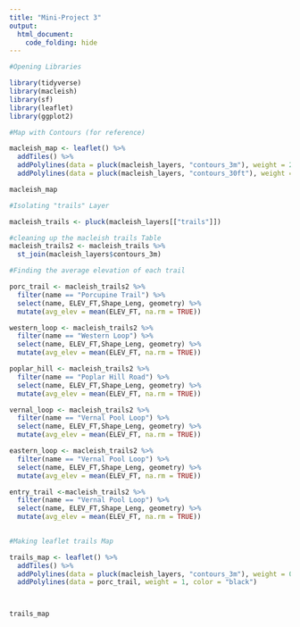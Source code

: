 ```yaml
---
title: "Mini-Project 3"
output: 
  html_document:
    code_folding: hide
---
```


```r
#Opening Libraries

library(tidyverse)
library(macleish)
library(sf)
library(leaflet)
library(ggplot2)
```

```r

#Map with Contours (for reference)

macleish_map <- leaflet() %>%
  addTiles() %>%
  addPolylines(data = pluck(macleish_layers, "contours_3m"), weight = 2) %>%
  addPolylines(data = pluck(macleish_layers, "contours_30ft"), weight = 2, color = "red")

macleish_map
```

```r
#Isolating "trails" Layer

macleish_trails <- pluck(macleish_layers[["trails"]])
```

```r
#cleaning up the macleish trails Table 
macleish_trails2 <- macleish_trails %>%
  st_join(macleish_layers$contours_3m)

```



 
```r
#Finding the average elevation of each trail

porc_trail <- macleish_trails2 %>%
  filter(name == "Porcupine Trail") %>%
  select(name, ELEV_FT,Shape_Leng, geometry) %>%
  mutate(avg_elev = mean(ELEV_FT, na.rm = TRUE)) 

western_loop <- macleish_trails2 %>%
  filter(name == "Western Loop") %>%
  select(name, ELEV_FT,Shape_Leng, geometry) %>%
  mutate(avg_elev = mean(ELEV_FT, na.rm = TRUE))

poplar_hill <- macleish_trails2 %>%
  filter(name == "Poplar Hill Road") %>%
  select(name, ELEV_FT,Shape_Leng, geometry) %>%
  mutate(avg_elev = mean(ELEV_FT, na.rm = TRUE))

vernal_loop <- macleish_trails2 %>%
  filter(name == "Vernal Pool Loop") %>%
  select(name, ELEV_FT,Shape_Leng, geometry) %>%
  mutate(avg_elev = mean(ELEV_FT, na.rm = TRUE))

eastern_loop <- macleish_trails2 %>%
  filter(name == "Vernal Pool Loop") %>%
  select(name, ELEV_FT,Shape_Leng, geometry) %>%
  mutate(avg_elev = mean(ELEV_FT, na.rm = TRUE))

entry_trail <-macleish_trails2 %>%
  filter(name == "Vernal Pool Loop") %>%
  select(name, ELEV_FT,Shape_Leng, geometry) %>%
  mutate(avg_elev = mean(ELEV_FT, na.rm = TRUE))
  
```

```r
#Making leaflet trails Map

trails_map <- leaflet() %>%
  addTiles() %>%
  addPolylines(data = pluck(macleish_layers, "contours_3m"), weight = 0.5, color = "red") %>%
  addPolylines(data = porc_trail, weight = 1, color = "black")



trails_map
```